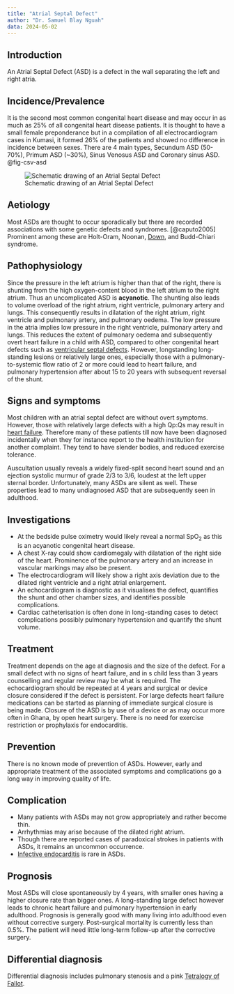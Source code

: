 ```yaml
---
title: "Atrial Septal Defect"
author: "Dr. Samuel Blay Nguah"
data: 2024-05-02
---
```


## Introduction

An Atrial Septal Defect (ASD) is a defect in the wall separating the left and right atria.

## Incidence/Prevalence

It is the second most common congenital heart disease and may occur in as much as 25% of all
congenital heart disease patients. It is thought to have a small female preponderance but in a
compilation of all electrocardiogram cases in Kumasi, it formed 26% of the patients and showed no
difference in incidence between sexes. There are 4 main types, Secundum ASD (50-70%), Primum ASD
(\~30%), Sinus Venosus ASD and Coronary sinus ASD. @fig-csv-asd

![Schematic drawing of an Atrial Septal Defect](images/cvs-asd.jpg){#fig-csv-asd
fig-align="center"}

## Aetiology

Most ASDs are thought to occur sporadically but there are recorded associations with some genetic
defects and syndromes. [@caputo2005] Prominent among these are Holt-Oram, Noonan,
[Down](synd-down.qmd), and Budd-Chiari syndrome.

## Pathophysiology

Since the pressure in the left atrium is higher than that of the right, there is shunting from the
high oxygen-content blood in the left atrium to the right atrium. Thus an uncomplicated ASD is
**acyanotic**. The shunting also leads to volume overload of the right atrium, right ventricle,
pulmonary artery and lungs. This consequently results in dilatation of the right atrium, right
ventricle and pulmonary artery, and pulmonary oedema. The low pressure in the atria implies low
pressure in the right ventricle, pulmonary artery and lungs. This reduces the extent of pulmonary
oedema and subsequently overt heart failure in a child with ASD, compared to other congenital heart
defects such as [ventricular septal defects](cvs-vsd.qmd). However, longstanding long-standing
lesions or relatively large ones, especially those with a pulmonary-to-systemic flow ratio of 2 or
more could lead to heart failure, and pulmonary hypertension after about 15 to 20 years with
subsequent reversal of the shunt.

## Signs and symptoms

Most children with an atrial septal defect are without overt symptoms. However, those with
relatively large defects with a high Qp:Qs may result in [heart failure](cvs-heart-failure.qmd).
Therefore many of these patients till now have been diagnosed incidentally when they for instance
report to the health institution for another complaint. They tend to have slender bodies, and
reduced exercise tolerance.

Auscultation usually reveals a widely fixed-split second heart sound and an ejection systolic murmur
of grade 2/3 to 3/6, loudest at the left upper sternal border. Unfortunately, many ASDs are silent
as well. These properties lead to many undiagnosed ASD that are subsequently seen in adulthood.

## Investigations

-   At the bedside pulse oximetry would likely reveal a normal SpO~2~ as this is an acyanotic
    congenital heart disease.
-   A chest X-ray could show cardiomegaly with dilatation of the right side of the heart. Prominence
    of the pulmonary artery and an increase in vascular markings may also be present.
-   The electrocardiogram will likely show a right axis deviation due to the dilated right ventricle
    and a right atrial enlargement.
-   An echocardiogram is diagnostic as it visualises the defect, quantifies the shunt and other
    chamber sizes, and identifies possible complications.
-   Cardiac catheterisation is often done in long-standing cases to detect complications possibly
    pulmonary hypertension and quantify the shunt volume.

## Treatment

Treatment depends on the age at diagnosis and the size of the defect. For a small defect with no
signs of heart failure, and in s child less than 3 years counselling and regular review may be what
is required. The echocardiogram should be repeated at 4 years and surgical or device closure
considered if the defect is persistent. For large defects heart failure medications can be started
as planning of immediate surgical closure is being made. Closure of the ASD is by use of a device or
as may occur more often in Ghana, by open heart surgery. There is no need for exercise restriction
or prophylaxis for endocarditis.

## Prevention

There is no known mode of prevention of ASDs. However, early and appropriate treatment of the
associated symptoms and complications go a long way in improving quality of life.

## Complication

-   Many patients with ASDs may not grow appropriately and rather become thin.
-   Arrhythmias may arise because of the dilated right atrium.
-   Though there are reported cases of paradoxical strokes in patients with ASDs, it remains an
    uncommon occurrence.
-   [Infective endocarditis](cvs-inf-endo.qmd) is rare in ASDs.

## Prognosis

Most ASDs will close spontaneously by 4 years, with smaller ones having a higher closure rate than
bigger ones. A long-standing large defect however leads to chronic heart failure and pulmonary
hypertension in early adulthood. Prognosis is generally good with many living into adulthood even
without corrective surgery. Post-surgical mortality is currently less than 0.5%. The patient will
need little long-term follow-up after the corrective surgery.

## Differential diagnosis

Differential diagnosis includes pulmonary stenosis and a pink [Tetralogy of Fallot](cvs-tof.qmd).
